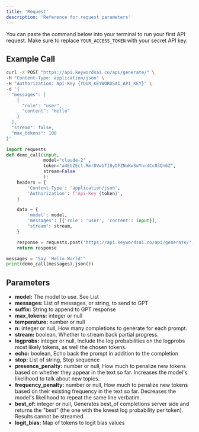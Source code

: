 ```yaml
---
title: 'Request'
description: 'Reference for request parameters'
---
```


You can paste the command below into your terminal to run your first API request. Make sure to replace `YOUR_ACCESS_TOKEN` with your secret API key.

## Example Call
<CodeGroup>

```bash cURL
curl -X POST "https://api.keywordsai.co/api/generate/" \
-H "Content-Type: application/json" \
-H "Authorization: Api-Key {YOUR_KEYWORDSAI_API_KEY}" \
-d '{
  "messages": [
    {
      "role": "user",
      "content": "Hello"
    }
  ],
  "stream": false,
  "max_tokens": 100
}'
```

```python Python
import requests
def demo_call(input, 
              model="claude-2" ,
              token="a4EUZEcl.RmrDVwbTI8yOFZNuKwSwYnrdCc03Qn6Z", 
              stream=False
              ):
    headers = {
        'Content-Type': 'application/json',
        'Authorization': f'Api-Key {token}',
    }

    data = {
        'model': model,
        'messages': [{'role': 'user', 'content': input}],
        "stream": stream,
    }

    response = requests.post('https://api.keywordsai.co/api/generate/', headers=headers, json=data, stream=stream)
    return response

messages = "Say 'Hello World'"
print(demo_call(messages).json())
```

</CodeGroup>

## Parameters

- **model:** The model to use. See List
- **messages:** List of messages, or string, to send to GPT
- **suffix:** String to append to GPT response
- **max_tokens:** integer or null
- **temperature:** number or null
- **n:** integer or null, How many completions to generate for each prompt.
- **stream:** boolean, Whether to stream back partial progress.
- **logprobs:** integer or null, Include the log probabilities on the logprobs most likely tokens, as well the chosen tokens.
- **echo:** boolean, Echo back the prompt in addition to the completion
- **stop:** List of string, Stop sequence
- **presence_penalty:** number or null, How much to penalize new tokens based on whether they appear in the text so far. Increases the model's likelihood to talk about new topics.
- **frequency_penalty:** number or null, How much to penalize new tokens based on their existing frequency in the text so far. Decreases the model's likelihood to repeat the same line verbatim.
- **best_of:** integer or null, Generates best_of completions server side and returns the "best" (the one with the lowest log probability per token). Results cannot be streamed.
- **logit_bias:** Map of tokens to logit bias values